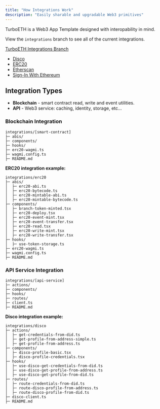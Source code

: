 ```yaml
---
title: "How Integrations Work"
description: "Easily sharable and upgradable Web3 primitives"
---
```


TurboETH is a Web3 App Template designed with interopability in mind.

View the `integrations` branch to see all of the current integrations.

[TurboETH Integrations Branch](https://github.com/turbo-eth/template-web3-app/tree/integrations)

- [Disco](https://github.com/turbo-eth/template-web3-app/tree/integrations/integrations/disco)
- [ERC20](https://github.com/turbo-eth/template-web3-app/tree/integrations/integrations/erc20)
- [Etherscan](https://github.com/turbo-eth/template-web3-app/tree/integrations/integrations/etherscan)
- [Sign-In With Ethereum](https://github.com/turbo-eth/template-web3-app/tree/integrations/integrations/siwe)

## Integration Types

- **Blockchain** - smart contract read, write and event utilities.
- **API** - Web3 service: caching, identity, storage, etc...

### Blockchain Integration

```
integrations/[smart-contract]
├─ abis/
├─ components/
├─ hooks/
├─ erc20-wagmi.ts
├─ wagmi.config.ts
├─ README.md
```

**ERC20 integration example:**
```
integrations/erc20
├─ abis/
│  ├─ erc20-abi.ts
│  ├─ erc20-bytecode.ts
│  ├─ erc20-mintable-abi.ts
│  ├─ erc20-mintable-bytecode.ts
├─ components/
│  ├─ branch-token-minted.tsx
│  ├─ erc20-deploy.tsx
│  ├─ erc20-event-mint.tsx
│  ├─ erc20-event-transfer.tsx
│  ├─ erc20-read.tsx
│  ├─ erc20-write-mint.tsx
│  ├─ erc20-write-transfer.tsx
├─ hooks/
│  ├─ use-token-storage.ts
├─ erc20-wagmi.ts
├─ wagmi.config.ts
├─ README.md
```

### API Service Integration

```
integrations/[api-service]
├─ actions/
├─ components/
├─ hooks/
├─ routes/
├─ client.ts
├─ README.md
```

**Disco integration example:**

```
integrations/disco
├─ actions/
│  ├─ get-credentials-from-did.ts
│  ├─ get-profile-from-address-simple.ts
│  ├─ get-profile-from-address.ts
├─ components/
│  ├─ disco-profile-basic.tsx
│  ├─ disco-profile-credentials.tsx
├─ hooks/
│  ├─ use-disco-get-credentials-from-did.ts
│  ├─ use-disco-get-profile-from-address.ts
│  ├─ use-disco-get-profile-from-did.ts
├─ routes/
│  ├─ route-credentials-from-did.ts
│  ├─ route-disco-profile-from-address.ts
│  ├─ route-disco-profile-from-did.ts
├─ disco-client.ts
├─ README.md
```